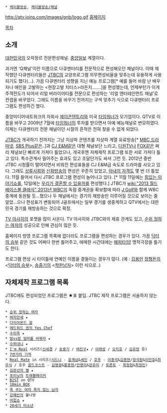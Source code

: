  * [[케이블방송]], [[케이블방송/채널]]
http://qtv.joins.com/images/gnb/logo.gif
[http://www.qtv.co.kr 홈페이지]

[[목차]]

== 소개 ==
[[대한민국]]의 오락장르 전문편성채널. [[중앙일보]] 계열이다. 

과거엔 'Q채널'이란 이름으로 다큐멘터리를 전문적으로 편성해오던 채널이다. 이때 제작했던 다큐멘터리들은 [[JTBC]]의 교양프로그램 의무편성비율을 맞추는데 유용하게 사용되기도 했다(…). 가끔 다큐멘터리 성향을 지닌 예능 프로그램[* 예를 들어 바람 난 배우자나 애인을 고발하는 <현장고발 치터스>라든지…….]을 편성했는데, 언제부턴가 이게 주객전도가 되어서 리얼 버라이어티를 전문으로 편성하는 '리얼 엔터테인먼트 채널'로 컨셉을 바꾸었다. 그래도 이름을 바꾸기 전까지는 구색 맞추기 식으로 다큐멘터리 프로그램도 편성하긴 했다.

중앙미디어네트워크의 자회사 [[제이콘텐트리]]와 미국 [[타임워너]]가 모기업이다. QTV로 이름을 바꾸고 2009년 7월에 [[타임워너]]의 투자를 받으면서 아예 예능채널로 변모하였다. 이제는 다큐멘터리 전문 채널이던 시절의 흔적은 전혀 찾을 수 없게 되었다.

[[JTBC]]가 개국하기 전까지는 그냥 지상파 콘텐츠를 지상파 계열 유료방송[* [[MBC 드라마넷]], [[SBS Plus]]같은..]과 [[CJ E&M]]같은 대형 채널보단 느리고, [[디원TV]]나 [[FOX]]같은 쩌리 채널보단 빠르게 가져다 틀었으나, 개국후엔 자체제작 프로그램 또한 서로 가져다 틀고 있다. 특수관계사 밀어주는 효과도 있고 조달단가도 싸서 그런 듯. 2012년 중반 JTBC 시청률이 떨어지면서 비워진 편성표들을 CJ E&M급 속도로 드라마를 사오고 있다. 그래도 [[상류사회]]와 [[신화방송]]의 편성은 꾸준히 있었고, [[아내의 자격]]도 몇 번 더 틀었다. 11월 들어서 다시 JTBC 프로그램 편성이 늘어나고 있다. [* 11월 11일에는 [[힘있는 이야기쇼]]를, 12일에는 [[우리가 결혼할 수 있을까]]를 편성했다.] JTBC가 [[wiki:"2013 월드 베이스볼 클래식" 2013년 WBC]]의 독점 중계권을 확보함에 따라 [[J Golf]]와 함께 WBC 중계에 동원될 듯...했으나 두 채널에서는 경기의 재방송만 이루어질 것으로 보이는 줄 알았...으나 편성표가 변동되어 J골프에서는 일부 경기를 생중계하고 QTV에서는 대한민국 경기를 재방송하는 것으로 확정.

[[TV 아사히]]의 포맷을 많이 사온다. TV 아사히와 JTBC와의 제휴 관계도 있고, [[순위 정하는 여자]]의 성공으로 인해 관심이 많은 듯.

홈페이지 방영 프로그램 목록에 없더라도 프로그램을 편성하는 경우가 있다. 가끔 [[닥터의 승부]] 같은 것도 어쩌다 한번 틀어주고, 애매한 시간대에는 [[해피타임!]] 명작극장을 틀기도 한다.

프로그램 편성 시 타이틀에 연예인 이름을 곁들이는 경우가 많다. (예 : [[김용만]] [[정형돈]]의 <[[닥터의 승부]]>, [[송중기]]의 <[[착한남자]]> 이런 식으로..)

== 자체제작 프로그램 목록 ==
JTBC에도 편성되었던 프로그램은 ★표 붙임. JTBC 제작 프로그램은 서술하지 않는다.

 * [[순위 정하는 여자]]
 * [[여자만세]] ★
 * [[다이아몬드 걸]]
 * [[에드워드 권의 Yes Chef]]
 * [[수미옥]] ★
 * [[맘vs맘 엄마를 바꿔라]] ★
 * [[수퍼내니]] ★
 * [[I'm Real]] 시리즈([[신세경]] / [[송중기]] / [[여진구]]★ / [[이태성]] / [[오지호]] / [[김유정]] 등)
 * [[7번가의 기적]]
 * [[Real Mate]] in 시리즈([[시드니]] - [[윤계상]]&[[셰인]] / [[호주]] - [[이종석]]&[[김종현]]/[[정석원]]&[[이민호]]&[[최우식]] / 호주 [[골드코스트]] - [[김영광]]&[[홍종현]]/[[안영미]]&[[강유미]] / [[토론토]] - [[최정원]]&[[최정민]])
 * [[김완선의 별]] ★
 * [[포미닛]]의 [[트래블메이커]]
 * [[B2ST]] on QTV
 * [[10min BOX]]
 * [[죽 쑤는 여자 죽지 않는 남자]]
 * [[강예빈]]의 불나방
 * [[어럽쇼]] ★
 * [[20세기 미소년]]
